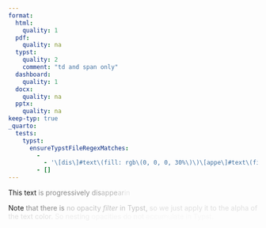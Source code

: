 ```yaml
---
format:
  html:
    quality: 1
  pdf:
    quality: na
  typst:
    quality: 2
    comment: "td and span only"
  dashboard:
    quality: 1
  docx:
    quality: na
  pptx:
    quality: na
keep-typ: true
_quarto:
  tests:
    typst:
      ensureTypstFileRegexMatches:
        -
          - '\[dis\]#text\(fill: rgb\(0, 0, 0, 30%\)\)\[appe\]#text\(fill: rgb\(0, 0, 0, 20%\)\)'
        - []
---
```

This text [is progressively]{style="opacity: 50%"} [dis]{style="opacity: 40%"}[appe]{style="opacity: 30%"}[ar]{style="opacity: 20%"}[in]{style="opacity: 10%"}[g.]{style="opacity: 0%"}

Note [that there is [no opacity *filter* in Typst, [so we just apply it to the alpha of the text color. [So nesting [opacities do not [accumulate in Typst.]{style="opacity: 50%"}]{style="opacity: 50%"}]{style="opacity: 50%"}]{style="opacity: 50%"}]{style="opacity: 50%"}]{style="opacity: 50%"}